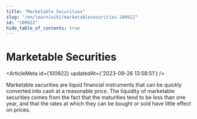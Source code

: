```yaml
---
title: "Marketable Securities"
slug: "/en/learn/wiki/marketablesecurities-100922"
id: "100922"
hide_table_of_contents: true
---
```



# Marketable Securities

<ArticleMeta id={100922} updatedAt={'2023-09-26 13:58:51'} />
<div className='border-solid border-b border-t-0 my-4 border-[var(--ifm-color-gray-300)]' />

Marketable securities are liquid financial instruments that can be quickly converted into cash at a reasonable price. The liquidity of marketable securities comes from the fact that the maturities tend to be less than one year, and that the rates at which they can be bought or sold have little effect on prices.
